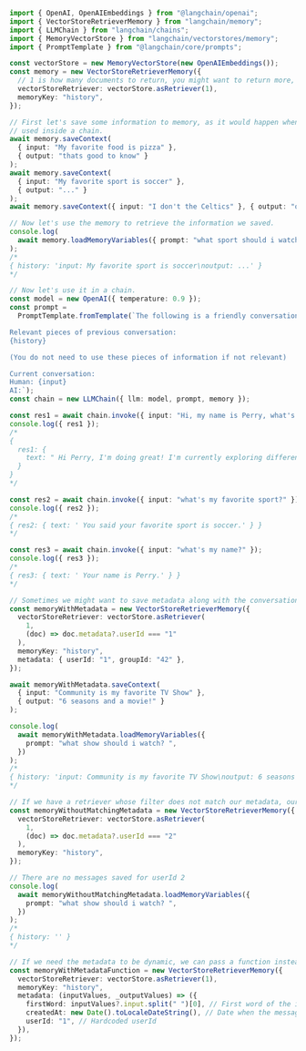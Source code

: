 ```typescript
import { OpenAI, OpenAIEmbeddings } from "@langchain/openai";
import { VectorStoreRetrieverMemory } from "langchain/memory";
import { LLMChain } from "langchain/chains";
import { MemoryVectorStore } from "langchain/vectorstores/memory";
import { PromptTemplate } from "@langchain/core/prompts";

const vectorStore = new MemoryVectorStore(new OpenAIEmbeddings());
const memory = new VectorStoreRetrieverMemory({
  // 1 is how many documents to return, you might want to return more, eg. 4
  vectorStoreRetriever: vectorStore.asRetriever(1),
  memoryKey: "history",
});

// First let's save some information to memory, as it would happen when
// used inside a chain.
await memory.saveContext(
  { input: "My favorite food is pizza" },
  { output: "thats good to know" }
);
await memory.saveContext(
  { input: "My favorite sport is soccer" },
  { output: "..." }
);
await memory.saveContext({ input: "I don't the Celtics" }, { output: "ok" });

// Now let's use the memory to retrieve the information we saved.
console.log(
  await memory.loadMemoryVariables({ prompt: "what sport should i watch?" })
);
/*
{ history: 'input: My favorite sport is soccer\noutput: ...' }
*/

// Now let's use it in a chain.
const model = new OpenAI({ temperature: 0.9 });
const prompt =
  PromptTemplate.fromTemplate(`The following is a friendly conversation between a human and an AI. The AI is talkative and provides lots of specific details from its context. If the AI does not know the answer to a question, it truthfully says it does not know.

Relevant pieces of previous conversation:
{history}

(You do not need to use these pieces of information if not relevant)

Current conversation:
Human: {input}
AI:`);
const chain = new LLMChain({ llm: model, prompt, memory });

const res1 = await chain.invoke({ input: "Hi, my name is Perry, what's up?" });
console.log({ res1 });
/*
{
  res1: {
    text: " Hi Perry, I'm doing great! I'm currently exploring different topics related to artificial intelligence like natural language processing and machine learning. What about you? What have you been up to lately?"
  }
}
*/

const res2 = await chain.invoke({ input: "what's my favorite sport?" });
console.log({ res2 });
/*
{ res2: { text: ' You said your favorite sport is soccer.' } }
*/

const res3 = await chain.invoke({ input: "what's my name?" });
console.log({ res3 });
/*
{ res3: { text: ' Your name is Perry.' } }
*/

// Sometimes we might want to save metadata along with the conversation snippets
const memoryWithMetadata = new VectorStoreRetrieverMemory({
  vectorStoreRetriever: vectorStore.asRetriever(
    1,
    (doc) => doc.metadata?.userId === "1"
  ),
  memoryKey: "history",
  metadata: { userId: "1", groupId: "42" },
});

await memoryWithMetadata.saveContext(
  { input: "Community is my favorite TV Show" },
  { output: "6 seasons and a movie!" }
);

console.log(
  await memoryWithMetadata.loadMemoryVariables({
    prompt: "what show should i watch? ",
  })
);
/*
{ history: 'input: Community is my favorite TV Show\noutput: 6 seasons and a movie!' }
*/

// If we have a retriever whose filter does not match our metadata, our previous messages won't appear
const memoryWithoutMatchingMetadata = new VectorStoreRetrieverMemory({
  vectorStoreRetriever: vectorStore.asRetriever(
    1,
    (doc) => doc.metadata?.userId === "2"
  ),
  memoryKey: "history",
});

// There are no messages saved for userId 2
console.log(
  await memoryWithoutMatchingMetadata.loadMemoryVariables({
    prompt: "what show should i watch? ",
  })
);
/*
{ history: '' }
*/

// If we need the metadata to be dynamic, we can pass a function instead
const memoryWithMetadataFunction = new VectorStoreRetrieverMemory({
  vectorStoreRetriever: vectorStore.asRetriever(1),
  memoryKey: "history",
  metadata: (inputValues, _outputValues) => ({
    firstWord: inputValues?.input.split(" ")[0], // First word of the input
    createdAt: new Date().toLocaleDateString(), // Date when the message was saved
    userId: "1", // Hardcoded userId
  }),
});
```